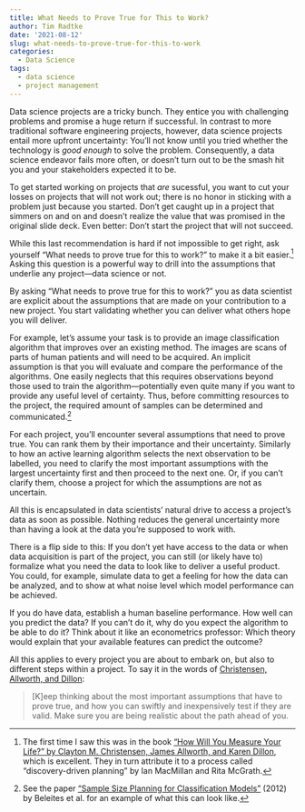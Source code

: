 ```yaml
---
title: What Needs to Prove True for This to Work?
author: Tim Radtke
date: '2021-08-12'
slug: what-needs-to-prove-true-for-this-to-work
categories:
  - Data Science
tags:
  - data science
  - project management
---
```


Data science projects are a tricky bunch. They entice you with challenging problems and promise a huge return if successful. In contrast to more traditional software engineering projects, however, data science projects entail more upfront uncertainty: You’ll not know until you tried whether the technology is *good enough* to solve the problem. Consequently, a data science endeavor fails more often, or doesn’t turn out to be the smash hit you and your stakeholders expected it to be.

To get started working on projects that *are* sucessful, you want to cut your losses on projects that will not work out; there is no honor in sticking with a problem just because you started. Don’t get caught up in a project that simmers on and on and doesn’t realize the value that was promised in the original slide deck. Even better: Don’t start the project that will not succeed.

While this last recommendation is hard if not impossible to get right, ask yourself “What needs to prove true for this to work?” to make it a bit easier.^[The first time I saw this was in the book [“How Will You Measure Your Life?” by Clayton M. Christensen, James Allworth, and Karen Dillon](https://www.amazon.com/How-Will-Measure-Your-Life/dp/0062102419), which is excellent. They in turn attribute it to a process called “discovery-driven planning” by Ian MacMillan and Rita McGrath.] Asking this question is a powerful way to drill into the assumptions that underlie any project—data science or not. 

By asking “What needs to prove true for this to work?” you as data scientist are explicit about the assumptions that are made on your contribution to a new project. You start validating whether you can deliver what others hope you will deliver.

For example, let’s assume your task is to provide an image classification algorithm that improves over an existing method. The images are scans of parts of human patients and will need to be acquired. An implicit assumption is that you will evaluate and compare the performance of the algorithms. One easily neglects that this requires observations beyond those used to train the algorithm—potentially even quite many if you want to provide any useful level of certainty. Thus, before committing resources to the project, the required amount of samples can be determined and communicated.^[See the paper [“Sample Size Planning for Classification Models”](https://arxiv.org/abs/1211.1323) (2012) by Beleites et al. for an example of what this can look like.] 

For each project, you’ll encounter several assumptions that need to prove true. You can rank them by their importance and their uncertainty. Similarly to how an active learning algorithm selects the next observation to be labelled, you need to clarify the most important assumptions with the largest uncertainty first and then proceed to the next one. Or, if you can’t clarify them, choose a project for which the assumptions are not as uncertain.

All this is encapsulated in data scientists’ natural drive to access a project’s data as soon as possible. Nothing reduces the general uncertainty more than having a look at the data you’re supposed to work with.

There is a flip side to this: If you don’t yet have access to the data or when data acquisition is part of the project, you can still (or likely have to) formalize what you need the data to look like to deliver a useful product. You could, for example, simulate data to get a feeling for how the data can be analyzed, and to show at what noise level which model performance can be achieved.

If you do have data, establish a human baseline performance. How well can you predict the data? If you can’t do it, why do you expect the algorithm to be able to do it? Think about it like an econometrics professor: Which theory would explain that your available features can predict the outcome?

All this applies to every project you are about to embark on, but also to different steps within a project. To say it in the words of [Christensen, Allworth, and Dillon](https://www.amazon.com/How-Will-Measure-Your-Life/dp/0062102419):

> [K]eep thinking about the most important assumptions that have to prove true, and how you can swiftly and inexpensively test if they are valid. Make sure you are being realistic about the path ahead of you.
